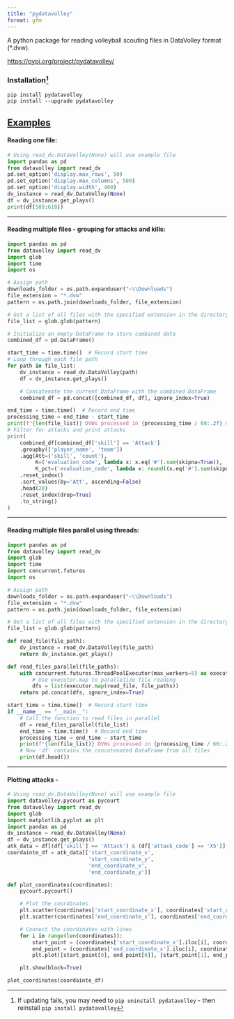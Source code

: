 ```yaml
---
title: "pydatavolley"
format: gfm
---
```


A python package for reading volleyball scouting files in DataVolley format (\*.dvw).

<https://pypi.org/project/pydatavolley/>

### Installation[^1]

[^1]: If updating fails, you may need to `pip uninstall pydatavolley` - then reinstall `pip install pydatavolley`

```         
pip install pydatavolley
pip install --upgrade pydatavolley
```

## [Examples]{.underline}

#### Reading one file:

```python
# Using read_dv.DataVolley(None) will use example file
import pandas as pd
from datavolley import read_dv
pd.set_option('display.max_rows', 50)
pd.set_option('display.max_columns', 500)
pd.set_option('display.width', 400)
dv_instance = read_dv.DataVolley(None)
df = dv_instance.get_plays()
print(df[588:618])
```

------------------------------------------------------------------------

#### Reading multiple files - grouping for attacks and kills:

```python
import pandas as pd
from datavolley import read_dv
import glob
import time
import os

# Assign path
downloads_folder = os.path.expanduser("~\\Downloads")
file_extension = "*.dvw"
pattern = os.path.join(downloads_folder, file_extension)

# Get a list of all files with the specified extension in the directory
file_list = glob.glob(pattern)

# Initialize an empty DataFrame to store combined data
combined_df = pd.DataFrame()

start_time = time.time()  # Record start time
# Loop through each file path
for path in file_list:
    dv_instance = read_dv.DataVolley(path)
    df = dv_instance.get_plays()

    # Concatenate the current DataFrame with the combined DataFrame
    combined_df = pd.concat([combined_df, df], ignore_index=True)

end_time = time.time()  # Record end time
processing_time = end_time - start_time
print(f"{len(file_list)} DVWs processed in {processing_time / 60:.2f} minutes")
# Filter for attacks and print attacks 
print(
    combined_df[combined_df['skill'] == 'Attack']
    .groupby(['player_name', 'team'])
    .agg(Att=('skill', 'count'),
         K=('evaluation_code', lambda x: x.eq('#').sum(skipna=True)),
         K_pct=('evaluation_code', lambda x: round((x.eq('#').sum(skipna=True) / x.count()), 3)))
    .reset_index()
    .sort_values(by='Att', ascending=False)
    .head(20)
    .reset_index(drop=True)
    .to_string()
)
```

------------------------------------------------------------------------

#### Reading multiple files parallel using threads:

```python
import pandas as pd
from datavolley import read_dv
import glob
import time
import concurrent.futures
import os

# Assign path
downloads_folder = os.path.expanduser("~\\Downloads")
file_extension = "*.dvw"
pattern = os.path.join(downloads_folder, file_extension)

# Get a list of all files with the specified extension in the directory
file_list = glob.glob(pattern)

def read_file(file_path):
    dv_instance = read_dv.DataVolley(file_path)
    return dv_instance.get_plays()

def read_files_parallel(file_paths):
    with concurrent.futures.ThreadPoolExecutor(max_workers=5) as executor:
        # Use executor.map to parallelize file reading
        dfs = list(executor.map(read_file, file_paths))
    return pd.concat(dfs, ignore_index=True)

start_time = time.time()  # Record start time
if __name__ == "__main__":
    # Call the function to read files in parallel
    df = read_files_parallel(file_list)
    end_time = time.time()  # Record end time
    processing_time = end_time - start_time
    print(f"{len(file_list)} DVWs processed in {processing_time / 60:.2f} minutes")
    # Now 'df' contains the concatenated DataFrame from all files
    print(df.head())
```

------------------------------------------------------------------------

#### Plotting attacks -

```python
# Using read_dv.DataVolley(None) will use example file
import datavolley.pycourt as pycourt
from datavolley import read_dv
import glob
import matplotlib.pyplot as plt
import pandas as pd
dv_instance = read_dv.DataVolley(None)
df = dv_instance.get_plays()
atk_data = df[(df['skill'] == 'Attack') & (df['attack_code'] == 'X5')]
coordainte_df = atk_data[['start_coordinate_x',
                          'start_coordinate_y',
                          'end_coordinate_x',
                          'end_coordinate_y']]

def plot_coordinates(coordinates):
    pycourt.pycourt()

    # Plot the coordinates
    plt.scatter(coordinates['start_coordinate_x'], coordinates['start_coordinate_y'], color='red')
    plt.scatter(coordinates['end_coordinate_x'], coordinates['end_coordinate_y'], color='blue')

    # Connect the coordinates with lines
    for i in range(len(coordinates)):
        start_point = (coordinates['start_coordinate_x'].iloc[i], coordinates['start_coordinate_y'].iloc[i])
        end_point = (coordinates['end_coordinate_x'].iloc[i], coordinates['end_coordinate_y'].iloc[i])
        plt.plot([start_point[0], end_point[0]], [start_point[1], end_point[1]], color='gray', linestyle='--', linewidth=1)

    plt.show(block=True)

plot_coordinates(coordainte_df)

```